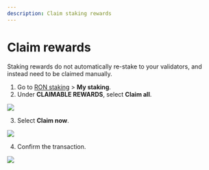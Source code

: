 ```yaml
---
description: Claim staking rewards
---
```


# Claim rewards
Staking rewards do not automatically re-stake to your validators,
and instead need to be claimed manually.

1. Go to [RON staking](https://app.roninchain.com/staking) >
**My staking**.
2. Under **CLAIMABLE REWARDS**, select **Claim all**.
<img src={stepOne} width={1440} />

3. Select **Claim now**.
<img src={stepTwo} width={400} />

4. Confirm the transaction.
<img src={stepThree} width={400} />
